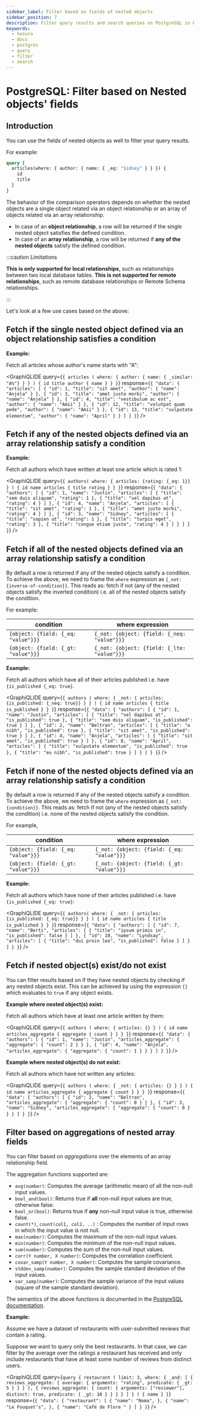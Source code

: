 ```yaml
---
sidebar_label: Filter based on fields of nested objects
sidebar_position: 7
description: Filter query results and search queries on PostgreSQL in Hasura
keywords:
  - hasura
  - docs
  - postgres
  - query
  - filter
  - search
---
```



# PostgreSQL: Filter based on Nested objects' fields

## Introduction

You can use the fields of nested objects as well to filter your query results.

For example:

```graphql {2}
query {
  articles(where: { author: { name: { _eq: "Sidney" } } }) {
    id
    title
  }
}
```

The behavior of the comparison operators depends on whether the nested objects are a single object related via an object
relationship or an array of objects related via an array relationship.

- In case of an **object relationship**, a row will be returned if the single nested object satisfies the defined
  condition.
- In case of an **array relationship**, a row will be returned if **any of the nested objects** satisfy the defined
  condition.

:::caution Limitations

**This is only supported for local relationships**, such as relationships between two local database tables. **This is
not supported for remote relationships**, such as remote database relationships or Remote Schema relationships.

:::

Let's look at a few use cases based on the above:

## Fetch if the single nested object defined via an object relationship satisfies a condition

**Example:**

Fetch all articles whose author's name starts with "A":

<GraphiQLIDE
  query={`{
  articles (
    where: {
      author: {
        name: { _similar: "A%"}
      }
    }
  ) {
    id
    title
    author {
      name
    }
  }
}`}
  response={`{
  "data": {
    "articles": [
      {
        "id": 1,
        "title": "sit amet",
        "author": {
          "name": "Anjela"
        }
      },
      {
        "id": 3,
        "title": "amet justo morbi",
        "author": {
          "name": "Anjela"
        }
      },
      {
        "id": 4,
        "title": "vestibulum ac est",
        "author": {
          "name": "Amii"
        }
      },
      {
        "id": 12,
        "title": "volutpat quam pede",
        "author": {
          "name": "Amii"
        }
      },
      {
        "id": 13,
        "title": "vulputate elementum",
        "author": {
          "name": "April"
        }
      }
    ]
  }
}`}
/>

## Fetch if **any** of the nested objects defined via an array relationship satisfy a condition

**Example:**

Fetch all authors which have written at least one article which is rated 1:

<GraphiQLIDE
  query={`{
  authors(
    where: {
      articles: {rating: {_eq: 1}}
    }
  ) {
    id
    name
    articles {
      title
      rating
    }
  }
}`}
  response={`{
  "data": {
    "authors": [
      {
        "id": 1,
        "name": "Justin",
        "articles": [
          {
            "title": "sem duis aliquam",
            "rating": 1
          },
          {
            "title": "vel dapibus at",
            "rating": 4
          }
        ]
      },
      {
        "id": 4,
        "name": "Anjela",
        "articles": [
          {
            "title": "sit amet",
            "rating": 1
          },
          {
            "title": "amet justo morbi",
            "rating": 4
          }
        ]
      },
      {
        "id": 3,
        "name": "Sidney",
        "articles": [
          {
            "title": "sapien ut",
            "rating": 1
          },
          {
            "title": "turpis eget",
            "rating": 3
          },
          {
            "title": "congue etiam justo",
            "rating": 4
          }
        ]
      }
    ]
  }
}`}
/>

## Fetch if **all** of the nested objects defined via an array relationship satisfy a condition

By default a row is returned if any of the nested objects satisfy a condition. To achieve the above, we need to frame
the `where` expression as `{_not: {inverse-of-condition}}`. This reads as: fetch if not (any of the nested objects
satisfy the inverted condition) i.e. all of the nested objects satisfy the condition.

For example:

| condition                           | where expression                            |
| ----------------------------------- | ------------------------------------------- |
| `{object: {field: {_eq: "value"}}}` | `{_not: {object: {field: {_neq: "value"}}}` |
| `{object: {field: {_gt: "value"}}}` | `{_not: {object: {field: {_lte: "value"}}}` |

**Example:**

Fetch all authors which have all of their articles published i.e. have `{is_published {_eq: true}`.

<GraphiQLIDE
  query={`{
  authors (
    where: {
      _not: {
        articles: {is_published: {_neq: true}}
      }
    }
  ) {
    id
    name
    articles {
      title
      is_published
    }
  }
}`}
  response={`{
  "data": {
    "authors": [
      {
        "id": 1,
        "name": "Justin",
        "articles": [
          {
            "title": "vel dapibus at",
            "is_published": true
          },
          {
            "title": "sem duis aliquam",
            "is_published": true
          }
        ]
      },
      {
        "id": 2,
        "name": "Beltran",
        "articles": [
          {
            "title": "a nibh",
            "is_published": true
          },
          {
            "title": "sit amet",
            "is_published": true
          }
        ]
      },
      {
        "id": 4,
        "name": "Anjela",
        "articles": [
          {
            "title": "sit amet",
            "is_published": true
          }
        ]
      },
      {
        "id": 8,
        "name": "April",
        "articles": [
          {
            "title": "vulputate elementum",
            "is_published": true
          },
          {
            "title": "eu nibh",
            "is_published": true
          }
        ]
      }
    ]
  }
}`}
/>

## Fetch if **none** of the nested objects defined via an array relationship satisfy a condition

By default a row is returned if any of the nested objects satisfy a condition. To achieve the above, we need to frame
the `where` expression as `{_not: {condition}}`. This reads as: fetch if not (any of the nested objects satisfy the
condition) i.e. none of the nested objects satisfy the condition.

For example,

| condition                           | where expression                           |
| ----------------------------------- | ------------------------------------------ |
| `{object: {field: {_eq: "value"}}}` | `{_not: {object: {field: {_eq: "value"}}}` |
| `{object: {field: {_gt: "value"}}}` | `{_not: {object: {field: {_gt: "value"}}}` |

**Example:**

Fetch all authors which have none of their articles published i.e. have `{is_published {_eq: true}`:

<GraphiQLIDE
  query={`{
  authors(
    where: {
      _not: {
        articles: {is_published: {_eq: true}}
      }
    }
  ) {
    id
    name
    articles {
      title
      is_published
    }
  }
}`}
  response={`{
  "data": {
    "authors": [
      {
        "id": 7,
        "name": "Berti",
        "articles": [
          {
            "title": "ipsum primis in",
            "is_published": false
          }
        ]
      },
      {
        "id": 10,
        "name": "Lyndsay",
        "articles": [
          {
            "title": "dui proin leo",
            "is_published": false
          }
        ]
      }
    ]
  }
}`}
/>

## Fetch if nested object(s) exist/do not exist

You can filter results based on if they have nested objects by checking if any nested objects exist. This can be
achieved by using the expression `{}` which evaluates to `true` if any object exists.

**Example where nested object(s) exist:**

Fetch all authors which have at least one article written by them:

<GraphiQLIDE
  query={`{
  authors (
    where: {
      articles: {}
    }
  ) {
    id
    name
    articles_aggregate {
      aggregate {
        count
      }
    }
  }
}`}
  response={`{
  "data": {
    "authors": [
      {
        "id": 1,
        "name": "Justin",
        "articles_aggregate": {
          "aggregate": {
            "count": 2
          }
        }
      },
      {
        "id": 4,
        "name": "Anjela",
        "articles_aggregate": {
          "aggregate": {
            "count": 1
          }
        }
      }
    ]
  }
}`}
/>

**Example where nested object(s) do not exist:**

Fetch all authors which have not written any articles:

<GraphiQLIDE
  query={`{
  authors (
    where: {
      _not: {
        articles: {}
      }
    }
  ) {
    id
    name
    articles_aggregate {
      aggregate {
        count
      }
    }
  }
}`}
  response={`{
  "data": {
    "authors": [
      {
        "id": 2,
        "name": "Beltran",
        "articles_aggregate": {
          "aggregate": {
            "count": 0
          }
        }
      },
      {
        "id": 3,
        "name": "Sidney",
        "articles_aggregate": {
          "aggregate": {
            "count": 0
          }
        }
      }
    ]
  }
}`}
/>

## Filter based on aggregations of nested array fields

You can filter based on _aggregations_ over the elements of an array relationship field.

The aggregation functions supported are:

- `avg(number)`: Computes the average (arithmetic mean) of all the non-null input values.
- `bool_and(bool)`: Returns true if **all** non-null input values are true, otherwise false.
- `bool_or(bool)`: Returns true if **any** non-null input value is true, otherwise false.
- `count(*)`, `count(col1, col2, ..)` : Computes the number of input rows in which the input value is not null.
- `max(number)`: Computes the maximum of the non-null input values.
- `min(number)`: Computes the minimum of the non-null input values.
- `sum(number)`: Computes the sum of the non-null input values.
- `corr(Y number, X number)`: Computes the correlation coefficient.
- `covar_samp(Y number, X number)`: Computes the sample covariance.
- `stddev_samp(number)`: Computes the sample standard deviation of the input values.
- `var_samp(number)`: Computes the sample variance of the input values (square of the sample standard deviation).

The semantics of the above functions is documented in the
[PostgreSQL documentation](https://www.postgresql.org/docs/14/functions-aggregate.html).

[//]: # (For the complete specification of the schema of aggregation predicates, see the)

[//]: # ([API reference: AggregationExp]&#40;/api-reference/graphql-api/query.mdx#aggregationexp&#41;.)

**Example:**

Assume we have a dataset of restaurants with user-submitted reviews that contain a rating.

Suppose we want to query only the best restaurants. In that case, we can filter by the average over the ratings a
restaurant has received and only include restaurants that have at least some number of reviews from distinct users.

<GraphiQLIDE
  query={`query {
  restaurant (
    limit: 3,
    where: {
      _and: [
        {
          reviews_aggregate: {
            average: {
              arguments: "rating",
              predicate: { _gt: 5 }
            }
          }
        },
        {
          reviews_aggregate: {
            count: {
              arguments: ["reviewer"],
              distinct: true,
              predicate: { _gt: 10 }
            }
          }
        }
      ]
    }
  )
  {
    name
  }
}`}
  response={`{
   "data": {
     "restaurant": [
       {
         "name": "Noma",
       },
       {
         "name": "Le Fouquet’s",
       },
       {
         "name": "Café de Flore "
       }
     ]
   }
}`}
/>
